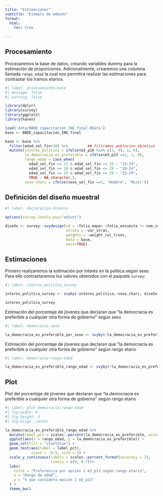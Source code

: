 ```yaml
---
title: "Estimaciones"
subtitle: "Ejemplo de embeds"
format: 
  html:
    toc: true
    
---
```


## Procesamiento

Procesaremos la base de datos, creando variables dummy para la estimación de proporciones. Adicionalmente, crearemos una columna llamada `rango_edad` la cual nos permitirá realizar las estimaciones para contrastar los tramos etarios.

```r
#| label: procesamiento-base
#| message: false
#| warning: false

library(dplyr)
library(survey)
library(ggplot2)
library(haven)

load('data/BBDD capacitación INE final.RData')
base <- BBDD_capacitación_INE_final

base <- base %>%  
  filter(edad_sel_fin<30) %>%         ## filtramos poblacion objetivo
  mutate(interes_politica = ifelse(m3_p16 %in% c(3, 4), 1, 0),
         la_democracia_es_preferible = ifelse(m3_p13 ==1, 1, 0),
         rango_edad = case_when(
           edad_sel_fin >= 15 & edad_sel_fin <= 19 ~ "15-19",
           edad_sel_fin >= 20 & edad_sel_fin <= 24 ~ "20-24",
           edad_sel_fin >= 25 & edad_sel_fin <= 29 ~ "25-29",
           TRUE ~ NA_character_),
         sexo_charc = ifelse(sexo_sel_fin ==1, 'Hombre', 'Mujer'))


```


## Definición del diseño muestral

```r
#| label: declaracion-disenio

options(survey.lonely.psu="adjust")

diseño <- survey::svydesign(id = ~folio_mapa+ ~folio_encuesta +~ nom_comuna ,
                            strata = ~var_strat,
                            weights = ~weight_cal_trunc,
                            data = base,
                            nest=TRUE)

```


## Estimaciones


Primero realizaremos la estimación por interés en la política según sexo. Para ello contrastaremos los valores obtenidos con el paquete `survey`:

```r
#| label: interes_politica_survey

interes_politica_survey <- svyby(~interes_politica,~sexo_charc, diseño, svymean)

interes_politica_survey

```


Estimación del porcentaje de jóvenes que declaran que "la democracia es preferible a cualquier otra forma de gobierno" según sexo


```r
#| label: democracia-sexo

la_democracia_es_preferible_por_sexo <- svyby(~la_democracia_es_preferible,~sexo_charc, diseño, svymean)

```

Estimación del porcentaje de jóvenes que declaran que "la democracia es preferible a cualquier otra forma de gobierno" según rango etario


```r
#| label: democracia-rango-edad

la_democracia_es_preferible_rango_edad <- svyby(~la_democracia_es_preferible,~rango_edad, diseño, svymean)

```


## Plot

Plot del porcentaje de jóvenes que declaran que "la democracia es preferible a cualquier otra forma de gobierno" según rango etario

```r
#| label: plot-democracia-rango-edad
#| fig-width: 6
#| fig-height: 3
#| fig-align: center

la_democracia_es_preferible_rango_edad %>% 
  mutate(label_pct = scales::percent(la_democracia_es_preferible, accuracy =  0.01)) %>% 
  ggplot(aes(x = rango_edad, y = la_democracia_es_preferible)) +
  geom_col(fill = "steelblue") +
  geom_text(aes(label = label_pct), 
            vjust = -0.5, size = 5) +  
  scale_y_continuous(labels = scales::percent_format(accuracy = 1),
                     limits = c(0, 0.7))+
  labs(
    title = "Preferencia por opción 1 m3_p13 según rango etario",
    x = "Rango de edad",
    y = "% que considera opción 1 m3_p13"
  ) +
  theme_bw()

```



